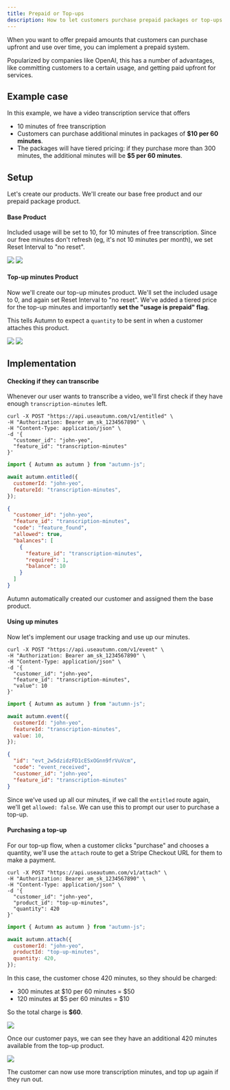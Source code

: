 ```yaml
---
title: Prepaid or Top-ups
description: How to let customers purchase prepaid packages or top-ups for your product.
---
```


When you want to offer prepaid amounts that customers can purchase upfront and use over time, you can implement a prepaid system.

Popularized by companies like OpenAI, this has a number of advantages, like committing customers to a certain usage, and getting paid upfront for services.

## Example case

In this example, we have a video transcription service that offers

- 10 minutes of free transcription
- Customers can purchase additional minutes in packages of **$10 per 60 minutes**.
- The packages will have tiered pricing: if they purchase more than 300 minutes, the additional minutes will be **$5 per 60 minutes**.

## Setup

Let's create our products. We'll create our base free product and our prepaid package product.

#### Base Product

Included usage will be set to 10, for 10 minutes of free transcription. Since our free minutes don't refresh (eg, it's not 10 minutes per month), we set Reset Interval to "no reset".

<img src="/assets/guides/prepaid/base-item.png" />
<img src="/assets/guides/prepaid/base-product.png" />

#### Top-up minutes Product

Now we'll create our top-up minutes product. We'll set the included usage to 0, and again set Reset Interval to "no reset". We've added a tiered price for the top-up minutes and importantly **set the "usage is prepaid" flag**.

This tells Autumn to expect a `quantity` to be sent in when a customer attaches this product.

<img src="/assets/guides/prepaid/topup-item.png" />
<img src="/assets/guides/prepaid/topup-product.png" />

## Implementation

#### Checking if they can transcribe

Whenever our user wants to transcribe a video, we'll first check if they have enough `transcription-minutes` left.

<CodeGroup>

```shell cURL
curl -X POST "https://api.useautumn.com/v1/entitled" \
-H "Authorization: Bearer am_sk_1234567890" \
-H "Content-Type: application/json" \
-d '{
  "customer_id": "john-yeo",
  "feature_id": "transcription-minutes"
}'
```

```javascript Typescript
import { Autumn as autumn } from "autumn-js";

await autumn.entitled({
  customerId: "john-yeo",
  featureId: "transcription-minutes",
});
```

</CodeGroup>

```json
{
  "customer_id": "john-yeo",
  "feature_id": "transcription-minutes",
  "code": "feature_found",
  "allowed": true,
  "balances": [
    {
      "feature_id": "transcription-minutes",
      "required": 1,
      "balance": 10
    }
  ]
}
```

<Check>
  Autumn automatically created our customer and assigned them the base product.
</Check>

#### Using up minutes

Now let's implement our usage tracking and use up our minutes.

<CodeGroup>

```shell cURL
curl -X POST "https://api.useautumn.com/v1/event" \
-H "Authorization: Bearer am_sk_1234567890" \
-H "Content-Type: application/json" \
-d '{
  "customer_id": "john-yeo",
  "feature_id": "transcription-minutes",
  "value": 10
}'
```

```javascript Typescript
import { Autumn as autumn } from "autumn-js";

await autumn.event({
  customerId: "john-yeo",
  featureId: "transcription-minutes",
  value: 10,
});
```

</CodeGroup>

```json
{
  "id": "evt_2w5dzidzFD1cESxOGnn9frVuVcm",
  "code": "event_received",
  "customer_id": "john-yeo",
  "feature_id": "transcription-minutes"
}
```

Since we've used up all our minutes, if we call the `entitled` route again, we'll get `allowed: false`. We can use this to prompt our user to purchase a top-up.

#### Purchasing a top-up

For our top-up flow, when a customer clicks "purchase" and chooses a quantity, we'll use the `attach` route to get a Stripe Checkout URL for them to make a payment.

<CodeGroup>

```shell cURL
curl -X POST "https://api.useautumn.com/v1/attach" \
-H "Authorization: Bearer am_sk_1234567890" \
-H "Content-Type: application/json" \
-d '{
  "customer_id": "john-yeo",
  "product_id": "top-up-minutes",
  "quantity": 420
}'
```

```javascript Typescript
import { Autumn as autumn } from "autumn-js";

await autumn.attach({
  customerId: "john-yeo",
  productId: "top-up-minutes",
  quantity: 420,
});
```

</CodeGroup>

In this case, the customer chose 420 minutes, so they should be charged:

- 300 minutes at \$10 per 60 minutes = \$50
- 120 minutes at \$5 per 60 minutes = \$10

So the total charge is **\$60**.

<img src="/assets/guides/prepaid/checkout.png" />

Once our customer pays, we can see they have an additional 420 minutes available from the top-up product.

<img src="/assets/guides/prepaid/customer-balance.png" />

The customer can now use more transcription minutes, and top up again if they run out.
